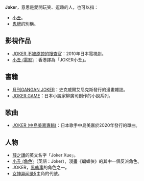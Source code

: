 '''Joker'''，意思是愛開玩笑、逗趣的人，也可以指：

* [[小丑|小丑]]。
* [[鬼牌|鬼牌]]的別稱。

== 影視作品 ==
* [[JOKER_不被原諒的搜查官|JOKER 不被原諒的搜查官]]：2010年日本電視劇。
* [[小丑_(電影)|小丑 (電影)]]：香港譯為「JOKER小丑」。

== 書籍 ==
*[[月刊GANGAN_JOKER|月刊GANGAN JOKER]]：史克威爾艾尼克斯發行的漫畫雜誌。
*[[JOKER_GAME|JOKER GAME]]：日本小說家柳廣司創作的小說系列。

== 歌曲 ==
* [[JOKER_(中島美嘉專輯)|JOKER (中島美嘉專輯)]]：日本歌手中島美嘉於2020年發行的單曲。

== 人物 ==
* [[薛之謙|薛之謙]]的英文名字「Joker Xue」。
* [[小丑_(角色)|小丑 (角色)]]（英語：Joker），漫畫《蝙蝠俠》的其中一個反派角色。
* JOKER，[[黑執事角色列表#諾亞方舟馬戲團|黑執事]]的角色之一。
* [[女神异闻录5角色列表|女神异闻录5]]主角的代號。
{{disambig|Cat=非中文名稱消歧義|J}}